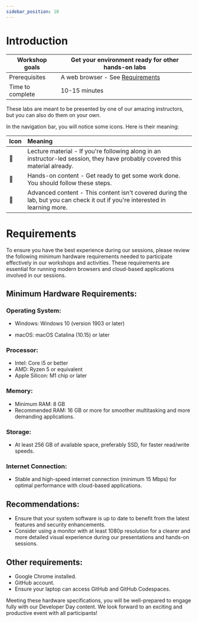 ```yaml
---
sidebar_position: 10
---
```

# Introduction

|Workshop goals|Get your environment ready for other hands-on labs|
|-|-|
|Prerequisites|A web browser - See [Requirements](#minimum-hardware-requirements)|
|Time to complete|10-15 minutes|

These labs are meant to be presented by one of our amazing instructors, but you can also do them on your own.

In the navigation bar, you will notice some icons. Here is their meaning:

|Icon|Meaning|
|-|:-|
|📘|Lecture material - If you're following along in an instructor-led session, they have probably covered this material already.|
|👐|Hands-on content - Get ready to get some work done. You should follow these steps.|
|🦸|Advanced content - This content isn't covered during the lab, but you can check it out if you're interested in learning more.|

# Requirements

To ensure you have the best experience during our sessions, please review the following minimum hardware requirements needed to participate effectively in our workshops and activities. These requirements are essential for running modern browsers and cloud-based applications involved in our sessions.

## Minimum Hardware Requirements:

### Operating System:

- Windows: Windows 10 (version 1903 or later)

- macOS: macOS Catalina (10.15) or later

### Processor:

- Intel: Core i5 or better
- AMD: Ryzen 5 or equivalent
- Apple Silicon: M1 chip or later

### Memory:
- Minimum RAM: 8 GB
- Recommended RAM: 16 GB or more for smoother multitasking and more demanding applications.

### Storage:

- At least 256 GB of available space, preferably SSD, for faster read/write speeds.

### Internet Connection:

- Stable and high-speed internet connection (minimum 15 Mbps) for optimal performance with cloud-based applications.

## Recommendations:

- Ensure that your system software is up to date to benefit from the latest features and security enhancements.
- Consider using a monitor with at least 1080p resolution for a clearer and more detailed visual experience during our presentations and hands-on sessions.

## Other requirements:

* Google Chrome installed.
* GitHub account.
* Ensure your laptop can access GitHub and GitHub Codespaces.

Meeting these hardware specifications, you will be well-prepared to engage fully with our Developer Day content. We look forward to an exciting and productive event with all participants!